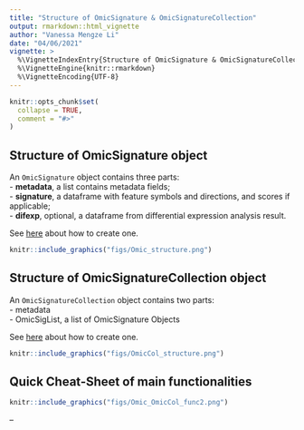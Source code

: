 ```yaml
---
title: "Structure of OmicSignature & OmicSignatureCollection"
output: rmarkdown::html_vignette
author: "Vanessa Mengze Li"
date: "04/06/2021"
vignette: >
  %\VignetteIndexEntry{Structure of OmicSignature & OmicSignatureCollection}
  %\VignetteEngine{knitr::rmarkdown}
  %\VignetteEncoding{UTF-8}
---
```


```r
knitr::opts_chunk$set(
  collapse = TRUE,
  comment = "#>"
)
```

## Structure of OmicSignature object
An `OmicSignature` object contains three parts:  
 - **metadata**, a list contains metadata fields;  
 - **signature**, a dataframe with feature symbols and directions, and scores if applicable;  
 - **difexp**, optional, a dataframe from differential expression analysis result.  

See [here](https://montilab.github.io/OmicSignature/articles/CreateOmS.html) about how to create one. 

```r
knitr::include_graphics("figs/Omic_structure.png")
```


## Structure of OmicSignatureCollection object
An `OmicSignatureCollection` object contains two parts:  
 - metadata  
 - OmicSigList, a list of OmicSignature Objects  

See [here](https://montilab.github.io/OmicSignature/articles/CreateOmSC.html) about how to create one. 

```r
knitr::include_graphics("figs/OmicCol_structure.png")
```


## Quick Cheat-Sheet of main functionalities
```r
knitr::include_graphics("figs/Omic_OmicCol_func2.png")
```

--

